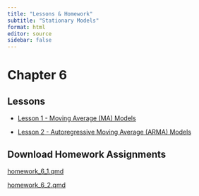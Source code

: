 ```yaml
---
title: "Lessons & Homework"
subtitle: "Stationary Models"
format: html
editor: source
sidebar: false
---
```


# Chapter 6

::: {.callout-tip icon=false}

## Lessons

-   [Lesson 1 - Moving Average (MA) Models](chapter_6_lesson_1.html)

-   [Lesson 2 - Autoregressive Moving Average (ARMA) Models](chapter_6_lesson_2.html)


:::


::: {.callout-note icon=false}

## Download Homework Assignments

<!-- ## need to update href link to correct files when we get them -->


<a href="https://byuistats.github.io/timeseries/homework/homework_6_1.qmd.qmd" download="homework_6_1.qmd"> homework_6_1.qmd </a>

<a href="https://byuistats.github.io/timeseries/homework/homework_6_2.qmd.qmd" download="homework_6_2.qmd"> homework_6_2.qmd </a>

:::
